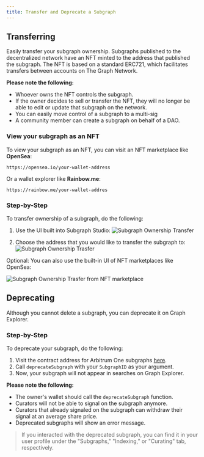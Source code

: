 ```yaml
---
title: Transfer and Deprecate a Subgraph
---
```


## Transferring

Easily transfer your subgraph ownership. Subgraphs published to the decentralized network have an NFT minted to the address that published the subgraph. The NFT is based on a standard ERC721, which facilitates transfers between accounts on The Graph Network.

**Please note the following:**

- Whoever owns the NFT controls the subgraph.
- If the owner decides to sell or transfer the NFT, they will no longer be able to edit or update that subgraph on the network.
- You can easily move control of a subgraph to a multi-sig
- A community member can create a subgraph on behalf of a DAO.

### View your subgraph as an NFT

To view your subgraph as an NFT, you can visit an NFT marketplace like **OpenSea**:

```
https://opensea.io/your-wallet-address
```

Or a wallet explorer like **Rainbow.me**:

```
https://rainbow.me/your-wallet-addres
```

### Step-by-Step

To transfer ownership of a subgraph, do the following:

1.  Use the UI built into Subgraph Studio: ![Subgraph Ownership Transfer](/img/subgraph-ownership-transfer-1.png)

2.  Choose the address that you would like to transfer the subgraph to: ![Subgraph Ownership Trasfer](/img/subgraph-ownership-transfer-2.png)

Optional: You can also use the built-in UI of NFT marketplaces like OpenSea:

![Subgraph Ownership Trasfer from NFT marketplace](/img/subgraph-ownership-transfer-nft-marketplace.png)

## Deprecating

Although you cannot delete a subgraph, you can deprecate it on Graph Explorer.

### Step-by-Step

To deprecate your subgraph, do the following:

1.  Visit the contract address for Arbitrum One subgraphs [here](https://arbiscan.io/address/0xec9A7fb6CbC2E41926127929c2dcE6e9c5D33Bec#writeProxyContract).
2.  Call `deprecateSubgraph` with your `SubgraphID` as your argument.
3.  Now, your subgraph will not appear in searches on Graph Explorer.

**Please note the following:**

- The owner's wallet should call the `deprecateSubgraph` function.
- Curators will not be able to signal on the subgraph anymore.
- Curators that already signaled on the subgraph can withdraw their signal at an average share price.
- Deprecated subgraphs will show an error message.

> If you interacted with the deprecated subgraph, you can find it in your user profile under the "Subgraphs," "Indexing,” or "Curating" tab, respectively.
